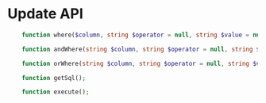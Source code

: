 # Update API

```php
	function where($column, string $operator = null, string $value = null): self;

    function andWhere(string $column, string $operator = null, string $value = null): self;

    function orWhere(string $column, string $operator = null, string $value = null): self;

    function getSql();

    function execute();
```
